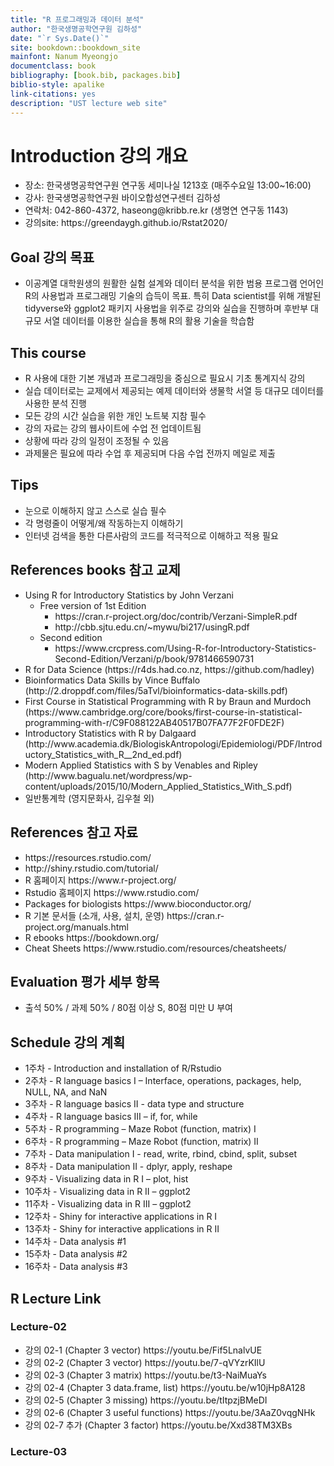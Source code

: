 ```yaml
--- 
title: "R 프로그래밍과 데이터 분석"
author: "한국생명공학연구원 김하성"
date: "`r Sys.Date()`"
site: bookdown::bookdown_site
mainfont: Nanum Myeongjo
documentclass: book
bibliography: [book.bib, packages.bib]
biblio-style: apalike
link-citations: yes
description: "UST lecture web site"
---
```




# Introduction 강의 개요 
- 장소: 한국생명공학연구원 연구동 세미나실 1213호 (매주수요일 13:00~16:00)
- 강사: 한국생명공학연구원 바이오합성연구센터 김하성
- 연락처: 042-860-4372, haseong@kribb.re.kr (생명연 연구동 1143)
- 강의site: https://greendaygh.github.io/Rstat2020/ 

## Goal 강의 목표
- 이공계열 대학원생의 원활한 실험 설계와 데이터 분석을 위한 범용 프로그램 언어인 R의 사용법과 프로그래밍 기술의 습득이 목표. 특히 Data scientist를 위해 개발된 tidyverse와 ggplot2 패키지 사용법을 위주로 강의와 실습을 진행하며 후반부 대규모 서열 데이터를 이용한 실습을 통해 R의 활용 기술을 학습함

## This course  
- R 사용에 대한 기본 개념과 프로그래밍을 중심으로 필요시 기초 통계지식 강의
- 실습 데이터로는 교제에서 제공되는 예제 데이터와 생물학 서열 등 대규모 데이터를 사용한 분석 진행
- 모든 강의 시간 실습을 위한 개인 노트북 지참 필수
- 강의 자료는 강의 웹사이트에 수업 전 업데이트됨  
- 상황에 따라 강의 일정이 조정될 수 있음 
- 과제물은 필요에 따라 수업 후 제공되며 다음 수업 전까지 메일로 제출 

## Tips
- 눈으로 이해하지 않고 스스로 실습 필수
- 각 명령줄이 어떻게/왜 작동하는지 이해하기
- 인터넷 검색을 통한 다른사람의 코드를 적극적으로 이해하고 적용 필요 

## References books 참고 교제 
- Using R for Introductory Statistics by John Verzani
  - Free version of 1st Edition 
    - https://cran.r-project.org/doc/contrib/Verzani-SimpleR.pdf
    - http://cbb.sjtu.edu.cn/~mywu/bi217/usingR.pdf
  - Second edition
    - https://www.crcpress.com/Using-R-for-Introductory-Statistics-Second-Edition/Verzani/p/book/9781466590731
- R for Data Science (https://r4ds.had.co.nz, https://github.com/hadley)
- Bioinformatics Data Skills by Vince Buffalo (http://2.droppdf.com/files/5aTvl/bioinformatics-data-skills.pdf)
- First Course in Statistical Programming with R by Braun and
Murdoch (https://www.cambridge.org/core/books/first-course-in-statistical-programming-with-r/C9F088122AB40517B07FA77F2F0FDE2F)
- Introductory Statistics with R by Dalgaard (http://www.academia.dk/BiologiskAntropologi/Epidemiologi/PDF/Introductory_Statistics_with_R__2nd_ed.pdf)
- Modern Applied Statistics with S by Venables and Ripley (http://www.bagualu.net/wordpress/wp-content/uploads/2015/10/Modern_Applied_Statistics_With_S.pdf)
- 일반통계학 (영지문화사, 김우철 외)

## References 참고 자료
- https://resources.rstudio.com/
- http://shiny.rstudio.com/tutorial/
- R 홈페이지 https://www.r-project.org/
- Rstudio 홈페이지 https://www.rstudio.com/
- Packages for biologists https://www.bioconductor.org/
- R 기본 문서들 (소개, 사용, 설치, 운영) https://cran.r-project.org/manuals.html 
- R ebooks https://bookdown.org/
- Cheat Sheets https://www.rstudio.com/resources/cheatsheets/ 


## Evaluation 평가 세부 항목
- 출석 50% / 과제 50% / 80점 이상 S, 80점 미만 U 부여

## Schedule 강의 계획

- 1주차 - Introduction and installation of R/Rstudio
- 2주차 - R language basics I – Interface, operations, packages, help, NULL, NA, and NaN
- 3주차 - R language basics II - data type and structure 
- 4주차 - R language basics III – if, for, while
- 5주차 - R programming – Maze Robot (function, matrix) I
- 6주차 - R programming – Maze Robot (function, matrix) II
- 7주차 - Data manipulation I - read, write, rbind, cbind, split, subset
- 8주차 - Data manipulation II - dplyr, apply, reshape 
- 9주차 - Visualizing data in R I – plot, hist
- 10주차 - Visualizing data in R II – ggplot2
- 11주차 - Visualizing data in R III – ggplot2
- 12주차 - Shiny for interactive applications in R I
- 13주차 - Shiny for interactive applications in R II 
- 14주차 - Data analysis #1 
- 15주차 - Data analysis #2 
- 16주차 - Data analysis #3  

## R Lecture Link  

### Lecture-02 
* 강의 02-1 (Chapter 3 vector)  https://youtu.be/Fif5LnalvUE
* 강의 02-2 (Chapter 3 vector)  https://youtu.be/7-qVYzrKIlU
* 강의 02-3 (Chapter 3 matrix)  https://youtu.be/t3-NaiMuaYs
* 강의 02-4 (Chapter 3 data.frame, list)  https://youtu.be/w10jHp8A128
* 강의 02-5 (Chapter 3 missing) https://youtu.be/tItpzjBMeDI
* 강의 02-6 (Chapter 3 useful functions) https://youtu.be/3AaZ0vqgNHk
* 강의 02-7 추가 (Chapter 3 factor) https://youtu.be/Xxd38TM3XBs


### Lecture-03

